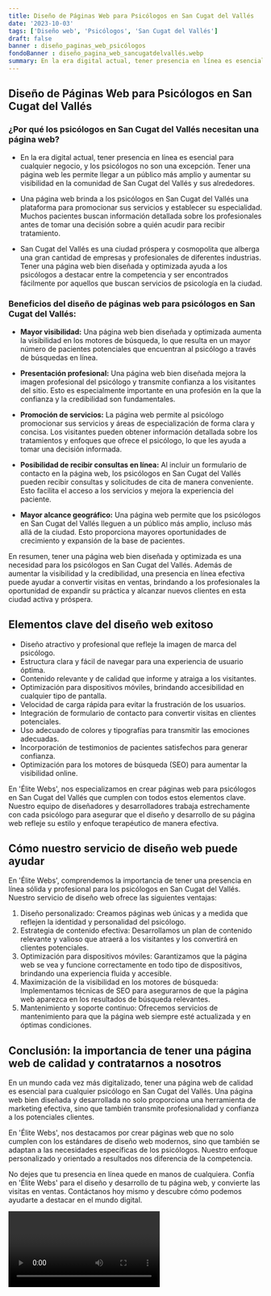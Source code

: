 ```yaml
---
title: Diseño de Páginas Web para Psicólogos en San Cugat del Vallés
date: '2023-10-03'
tags: ['Diseño web', 'Psicólogos', 'San Cugat del Vallés']
draft: false
banner : diseño_paginas_web_psicólogos
fondoBanner : diseño_pagina_web_sancugatdelvallés.webp
summary: En la era digital actual, tener presencia en línea es esencial para cualquier negocio, y los psicólogos no son una excepción. Tener una página web les permite llegar a un público más amplio y aumentar su visibilidad en la comunidad de San Cugat del Vallés y sus alrededores. 
---
```


## Diseño de Páginas Web para Psicólogos en San Cugat del Vallés

### ¿Por qué los psicólogos en San Cugat del Vallés necesitan una página web?

- En la era digital actual, tener presencia en línea es esencial para cualquier negocio, y los psicólogos no son una excepción. Tener una página web les permite llegar a un público más amplio y aumentar su visibilidad en la comunidad de San Cugat del Vallés y sus alrededores. 

- Una página web brinda a los psicólogos en San Cugat del Vallés una plataforma para promocionar sus servicios y establecer su especialidad. Muchos pacientes buscan información detallada sobre los profesionales antes de tomar una decisión sobre a quién acudir para recibir tratamiento.

- San Cugat del Vallés es una ciudad próspera y cosmopolita que alberga una gran cantidad de empresas y profesionales de diferentes industrias. Tener una página web bien diseñada y optimizada ayuda a los psicólogos a destacar entre la competencia y ser encontrados fácilmente por aquellos que buscan servicios de psicología en la ciudad.

### Beneficios del diseño de páginas web para psicólogos en San Cugat del Vallés:

- **Mayor visibilidad:** Una página web bien diseñada y optimizada aumenta la visibilidad en los motores de búsqueda, lo que resulta en un mayor número de pacientes potenciales que encuentran al psicólogo a través de búsquedas en línea.

- **Presentación profesional:** Una página web bien diseñada mejora la imagen profesional del psicólogo y transmite confianza a los visitantes del sitio. Esto es especialmente importante en una profesión en la que la confianza y la credibilidad son fundamentales.

- **Promoción de servicios:** La página web permite al psicólogo promocionar sus servicios y áreas de especialización de forma clara y concisa. Los visitantes pueden obtener información detallada sobre los tratamientos y enfoques que ofrece el psicólogo, lo que les ayuda a tomar una decisión informada.

- **Posibilidad de recibir consultas en línea:** Al incluir un formulario de contacto en la página web, los psicólogos en San Cugat del Vallés pueden recibir consultas y solicitudes de cita de manera conveniente. Esto facilita el acceso a los servicios y mejora la experiencia del paciente.

- **Mayor alcance geográfico:** Una página web permite que los psicólogos en San Cugat del Vallés lleguen a un público más amplio, incluso más allá de la ciudad. Esto proporciona mayores oportunidades de crecimiento y expansión de la base de pacientes.

En resumen, tener una página web bien diseñada y optimizada es una necesidad para los psicólogos en San Cugat del Vallés. Además de aumentar la visibilidad y la credibilidad, una presencia en línea efectiva puede ayudar a convertir visitas en ventas, brindando a los profesionales la oportunidad de expandir su práctica y alcanzar nuevos clientes en esta ciudad activa y próspera.

<GifSeo />

<Cta />

## Elementos clave del diseño web exitoso

- Diseño atractivo y profesional que refleje la imagen de marca del psicólogo.
- Estructura clara y fácil de navegar para una experiencia de usuario óptima.
- Contenido relevante y de calidad que informe y atraiga a los visitantes.
- Optimización para dispositivos móviles, brindando accesibilidad en cualquier tipo de pantalla.
- Velocidad de carga rápida para evitar la frustración de los usuarios.
- Integración de formulario de contacto para convertir visitas en clientes potenciales.
- Uso adecuado de colores y tipografías para transmitir las emociones adecuadas.
- Incorporación de testimonios de pacientes satisfechos para generar confianza.
- Optimización para los motores de búsqueda (SEO) para aumentar la visibilidad online.

En 'Élite Webs', nos especializamos en crear páginas web para psicólogos en San Cugat del Vallés que cumplen con todos estos elementos clave. Nuestro equipo de diseñadores y desarrolladores trabaja estrechamente con cada psicólogo para asegurar que el diseño y desarrollo de su página web refleje su estilo y enfoque terapéutico de manera efectiva.

## Cómo nuestro servicio de diseño web puede ayudar

En 'Élite Webs', comprendemos la importancia de tener una presencia en línea sólida y profesional para los psicólogos en San Cugat del Vallés. Nuestro servicio de diseño web ofrece las siguientes ventajas:

1. Diseño personalizado: Creamos páginas web únicas y a medida que reflejen la identidad y personalidad del psicólogo.
2. Estrategia de contenido efectiva: Desarrollamos un plan de contenido relevante y valioso que atraerá a los visitantes y los convertirá en clientes potenciales.
3. Optimización para dispositivos móviles: Garantizamos que la página web se vea y funcione correctamente en todo tipo de dispositivos, brindando una experiencia fluida y accesible.
4. Maximización de la visibilidad en los motores de búsqueda: Implementamos técnicas de SEO para asegurarnos de que la página web aparezca en los resultados de búsqueda relevantes.
5. Mantenimiento y soporte continuo: Ofrecemos servicios de mantenimiento para que la página web siempre esté actualizada y en óptimas condiciones.

## Conclusión: la importancia de tener una página web de calidad y contratarnos a nosotros

En un mundo cada vez más digitalizado, tener una página web de calidad es esencial para cualquier psicólogo en San Cugat del Vallés. Una página web bien diseñada y desarrollada no solo proporciona una herramienta de marketing efectiva, sino que también transmite profesionalidad y confianza a los potenciales clientes.

En 'Élite Webs', nos destacamos por crear páginas web que no solo cumplen con los estándares de diseño web modernos, sino que también se adaptan a las necesidades específicas de los psicólogos. Nuestro enfoque personalizado y orientado a resultados nos diferencia de la competencia.

No dejes que tu presencia en línea quede en manos de cualquiera. Confía en 'Élite Webs' para el diseño y desarrollo de tu página web, y convierte las visitas en ventas. Contáctanos hoy mismo y descubre cómo podemos ayudarte a destacar en el mundo digital.

<Video />

<CtaBot job='Psicólogos' city='San Cugat del Vallés'/>

<Gmaps query='San Cugat del Vallés+españa+maps' />